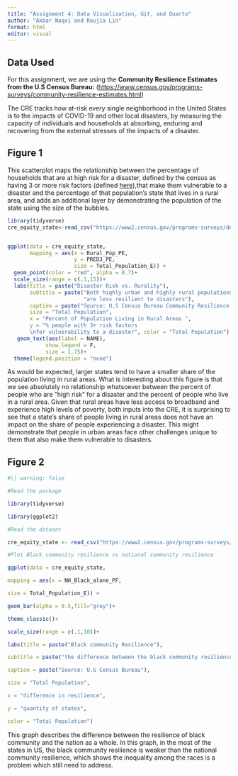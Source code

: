 ```yaml
---
title: "Assignment 4: Data Visualization, Git, and Quarto"
author: "Akbar Naqvi and Roujia Lin"
format: html
editor: visual
---
```


## Data Used

For this assignment, we are using the **Community Resilience Estimates from the U.S Census Bureau:** (<https://www.census.gov/programs-surveys/community-resilience-estimates.html>)

The CRE tracks how at-risk every single neighborhood in the United States is to the impacts of COVID-19 and other local disasters, by measuring the capacity of individuals and households at absorbing, enduring and recovering from the external stresses of the impacts of a disaster.

## Figure 1

This scatterplot maps the relationship between the percentage of households that are at high risk for a disaster, defined by the census as having 3 or more risk factors (defined [here](https://www.census.gov/programs-surveys/community-resilience-estimates/technical-documentation/methodology.html)),that make them vulnerable to a disaster and the percentage of that population's state that lives in a rural area, and adds an additional layer by demonstrating the population of the state using the size of the bubbles.

```r

library(tidyverse)
cre_equity_state<-read_csv("https://www2.census.gov/programs-surveys/demo/datasets/community-resilience/2019/CRE_Equity_State_19.csv")


ggplot(data = cre_equity_state,
       mapping = aes(x = Rural_Pop_PE,
                     y = PRED3_PE,
                     size = Total_Population_E)) + 
  geom_point(color = "red", alpha = 0.7)+
  scale_size(range = c(.1,15))+
  labs(title = paste("Disaster Risk vs. Rurality"),
       subtitle = paste("Both highly urban and highly rural populations can be vulnerable to disasters",
                        "are less resilient to disasters"),
       caption = paste("Source: U.S Census Bureau Community Resilience Estimates"),
       size = "Total Population",
       x = "Percent of Population Living in Rural Areas ",
       y = "% people with 3+ risk factors
       \nfor vulnerability to a disaster", color = "Total Population") +
   geom_text(aes(label = NAME), 
            show.legend = F,
            size = 1.75)+
  theme(legend.position = "none")


```

As would be expected, larger states tend to have a smaller share of the population living in rural areas. What is interesting about this figure is that we see absolutely no relationship whatsoever between the percent of people who are "high risk" for a disaster and the percent of people who live in a rural area. Given that rural areas have less access to broadband and experience high levels of poverty, both inputs into the CRE, it is surprising to see that a state's share of people living in rural areas does not have an impact on the share of people experiencing a disaster. This might demonstrate that people in urban areas face other challenges unique to them that also make them vulnerable to disasters.

## Figure 2

```r

#\| warning: false

#Read the package

library(tidyverse)

library(ggplot2)

#Read the dataset

cre_equity_state <- read_csv("https://www2.census.gov/programs-surveys/demo/datasets/community-resilience/2019/CRE_Equity_State_19.csv")

#Plot Black community resilience vs national community resilience

ggplot(data = cre_equity_state,

mapping = aes(x = NH_Black_alone_PF,

size = Total_Population_E)) +

geom_bar(alpha = 0.5,fill="grey")+

theme_classic()+

scale_size(range = c(.1,10))+

labs(title = paste("Black community Resilience"),

subtitle = paste("the difference between the black community resilience and the national community resilience."),

caption = paste("Source: U.S Census Bureau"),

size = "Total Population",

x = "difference in resilience",

y = "quantity of states",

color = "Total Population")


```

This graph describes the difference between the resilience of black community and the nation as a whole. In this graph, in the most of the states in US, the black community resilience is weaker than the national community resilience, which shows the inequality among the races is a problem which still need to address.

